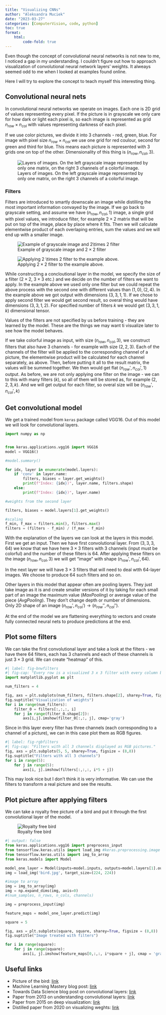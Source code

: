 ```yaml
---
title: "Visualizing CNNs"
author: "Aleksandra Muciek"
date: "2023-03-27"
categories: [ComputerVision, code, python]
toc: true
format: 
    html: 
        code-fold: true
---
```




Even though the concept of convolutional neural networks is not new to me, I noticed a gap in my understanding. I couldn't figure out how to approach visualization of convolutional neural network layers' weights. It alweays seemed odd to me when I looked at examples found online. 

Here I will try to explore the concept to teach myself this interesting thing.

## Convolutional neural nets

In convolutional neural networks we operate on images. Each one is 2D grid of values representing every pixel. If the picture is in grayscale we only care for how dark or light each pixel is, so each image is represented as grid $n_{row} \times n_{col}$ with values representing darkness of each pixel.

If we use color pictures, we divide it into $3$ channels - red, green, blue. For image with pixel size $n_{row} \times n_{col}$ we use one grid for red coulour, second for green and third for blue. This means each picture is represented with 3 grids one on top of the other. Dimensionality of this thing is $(n_{row}, n_{col}, 3)$.

![Layers of images. On the left grayscale image represented by only one matrix, on the right 3 channels of a colorful image.](imgaes_layers.png)

### Filters

Filters are introduced to smartly downscale an image while distilling the most important information convayed by the image. If we go back to grayscale setting, and assume we have $(n_{row}, n_{col}, 1)$ image, a single grid with pixel values, we introduce filter, for example $2 \times 2$ matrix that will be put on top of the image, place by place where it fits. Then we will calculate elementwise product of each overlaping entries, sum the values and we will end up with a smaller image.

![Example of grayscale image and $2\times 2$ filter](grayscale_image_and_filter.png)


![Applying $2 \times 2$ filter to the example above.](applying_filters.png)

While constructing a concloutional layer in the model, we specify the size of a filter ($2 \times 2$, $3 \times 3$ etc.) and we decide on the number of filters we want to apply. In the example above we used only one filter but we could repeat the above process with the second one with different values than $(1, 0),(2, 4)$. In the example above we got output  with dimensions $(3, 3, 1, 1)$. If we chose to apply second filter we would get second result, so overal thing would have dimensions $(3, 3, 1, 2)$. For specified number of filters $k$ we would get $(3, 3, 1, k)$ dimensional tensor. 

Values of the filters are not specified by us before training - they are learned by the model. These are the things we may want ti visualize later to see how the model behaves.

If we take colorful image as input, with size $(n_{row}, n_{col}, 3)$, we construct filters that also have $3$ channels - for example with size $(2, 2, 3)$. Each of the channels of the filter will be applied to the corresponding channel of a picture, the elementwise product will be calculated for each channel separately, as above. Then, before putting it all to the result matrix, the values will be summed together. We then would get flat $(n_{row}', n_{col}', 1)$ output. As before, we are not only applying one filter on the image - we can to this with many filters ($k$), so all of them will be stored as, for example $(2, 2, 3, k)$. And we will get output for each filter, so overal size will be  $(n_{row}', n_{col}', k)$

## Get convolutional model

We get a trained model from `keras` package called VGG16. Out of this model we will look for convolutional layers.

```python
import numpy as np


from keras.applications.vgg16 import VGG16
model = VGG16()

#model.summary()

for idx, layer in enumerate(model.layers):
    if 'conv' in layer.name:
        filters, biases = layer.get_weights()
        print(f"Index: {idx})", layer.name, filters.shape)
    else:
        print(f"Index: {idx})", layer.name)

#weights from the second layer

filters, biases = model.layers[1].get_weights()

#scaling
f_min, f_max = filters.min(), filters.max()
filters = (filters - f_min) / (f_max - f_min)
```

With the explanation of the layers we can look at the layers in this model. First we get an input. Then we have first convolutional layer. From $(3, 3, 3, 64)$ we know that we have here $3 \times 3$ filters with $3$ channels (input must be colorful) and the number of these filters is $64$. After applying these filters on the image $(n_{row}, n_{col}, 3)$ we will get "image" with shape $(n_{row}', n_{col}', 64)$. 

In the next layer we will have $3 \times 3$ filters that will need to deal wtth $64$-layer images. We choose to produce $64$ such filters and so on.

Other layers in this model that appear often are pooling layers. They just take image as it is and create smaller versions of it by taking for each small part of an image the maximum value (*MaxPooling*) or average value of the piece (*AvgPooling*). They don't change depth or number of dimensions. Only 2D shape of an image $(n_{row}', n_{col}') \to (n_{row}'', n_{col}'')$.


At the end of the model we are flattening everything to vectors and create fully connected neural nets to produce predictions at the end.

## Plot some filters

We can take the first convolutional layer and take a look at the filters - we have there $64$ filters, each has 3 channels and each of these channels is just $3 \times 3$ grid. We can create "heatmap" of this.

```python
#| label: fig-bnwfilters
#| fig-cap: "Every row is a visualized 3 x 3 filter with every column being a channel of that filter. "
import matplotlib.pyplot as plt

num_filters = 4

fig, axs = plt.subplots(num_filters, filters.shape[2], sharey=True, figsize=(8, 12))
fig.suptitle("Visualization of weights")
for i in range(num_filters):
    filter_0 = filters[:,:,:, i]
    for j in range(filter_0.shape[2]):
        axs[i,j].imshow(filter_0[:,:, j], cmap='gray')
```

Since in this layer every filter has three channels (each corresponding to a channel of a picture), we can in this case plot them as RGB figures.

```python
#| label: fig-rgbfilters
#| fig-cap: "Filters with all 3 channels displayed as RGB pictures."
fig, axs = plt.subplots(5, 5, sharey=True, figsize = (8,8))
fig.suptitle("Filters with all 3 channels")
for i in range(5):
    for j in range(5):
        axs[i, j].imshow(filters[:,:,:, i*5 + j])

```

This may look nice but I don't think it is very informative. We can use the filters to transform a real picture and see the results.

## Plot picture after applying filters

We can take a royalty free picture of a bird and put it through the first convolutional layer of the model.

![Royalty free bird](bird.jpg)

```python
#| output: false
from keras.applications.vgg16 import preprocess_input
from tensorflow.keras.utils import load_img #keras.preprocessing.image is depricated
from tensorflow.keras.utils import img_to_array
from keras.models import Model

model_one_layer = Model(inputs=model.inputs, outputs=model.layers[1].output)
img = load_img('bird.jpg', target_size=(224, 224))

#image to array
img = img_to_array(img)
img = np.expand_dims(img, axis=0)
#(num_samples, n_rows, n_cols, channels)

img = preprocess_input(img)

feature_maps = model_one_layer.predict(img)
```

```python

square = 5

fig, axs = plt.subplots(square, square, sharey=True, figsize = (8,8))
fig.suptitle("Image treated with filters")

for i in range(square):
    for j in range(square):
        axs[i, j].imshow(feature_maps[0,:,:, i*square + j], cmap = 'gray')

```


## Useful links

- Picture of the bird: [link](https://unsplash.com/photos/3lGi0BXJ1W0?utm_source=unsplash&utm_medium=referral&utm_content=creditShareLink)
- Machine Learning Mastery blog post: [link](https://machinelearningmastery.com/how-to-visualize-filters-and-feature-maps-in-convolutional-neural-networks/)
- Towards Data Science blog post on convolutional layers: [link](https://towardsdatascience.com/a-comprehensive-guide-to-convolutional-neural-networks-the-eli5-way-3bd2b1164a53)
- Paper from 2013 on understanding convolutional layers: [link](https://arxiv.org/pdf/1311.2901.pdf)
- Paper from 2015 on deep visualization: [link](https://yosinski.com/media/papers/Yosinski__2015__ICML_DL__Understanding_Neural_Networks_Through_Deep_Visualization__.pdf)
- Distilled paper from 2020 on visualizing weghts: [link](https://distill.pub/2020/circuits/visualizing-weights/)


